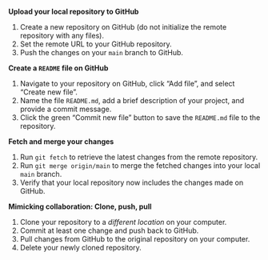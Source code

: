 **Upload your local repository to GitHub**

1.    Create a new repository on GitHub (do not initialize the remote repository with any files).
1.    Set the remote URL to your GitHub repository.
1.    Push the changes on your `main` branch to GitHub.

**Create a `README` file on GitHub**

1.    Navigate to your repository on GitHub, click "Add file", and select "Create new file".
1.    Name the file `README.md`, add a brief description of your project, and provide a commit message.
1.    Click the green "Commit new file" button to save the `README.md` file to the repository.

**Fetch and merge your changes**

1.    Run `git fetch` to retrieve the latest changes from the remote repository.
1.    Run `git merge origin/main` to merge the fetched changes into your local `main` branch.
1.    Verify that your local repository now includes the changes made on GitHub.

**Mimicking collaboration: Clone, push, pull**

1.    Clone your repository to a *different location* on your computer.
1.    Commit at least one change and push back to GitHub.
1.    Pull changes from GitHub to the original repository on your computer.
1.    Delete your newly cloned repository.
